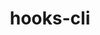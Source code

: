 ---
title: hooks-cli
tagline: Opinionated CLI for scaffolding React hooks.
link: https://www.npmjs.com/package/hooks-cli
---
